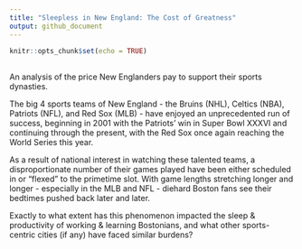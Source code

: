 ```yaml
---
title: "Sleepless in New England: The Cost of Greatness"
output: github_document
---
```


```r
knitr::opts_chunk$set(echo = TRUE)
```

## 

An analysis of the price New Englanders pay to support their sports dynasties. 

The big 4 sports teams of New England - the Bruins (NHL), Celtics (NBA), Patriots (NFL), and Red Sox (MLB) - have enjoyed an unprecedented run of success, beginning in 2001 with the Patriots' win in Super Bowl XXXVI and continuing through the present, with the Red Sox once again reaching the World Series this year. 

As a result of national interest in watching these talented teams, a disproportionate number of their games played have been either scheduled in or "flexed" to the primetime slot. With game lengths stretching longer and longer - especially in the MLB and NFL - diehard Boston fans see their bedtimes pushed back later and later. 

Exactly to what extent has this phenomenon impacted the sleep & productivity of working & learning Bostonians, and what other sports-centric cities (if any) have faced similar burdens?